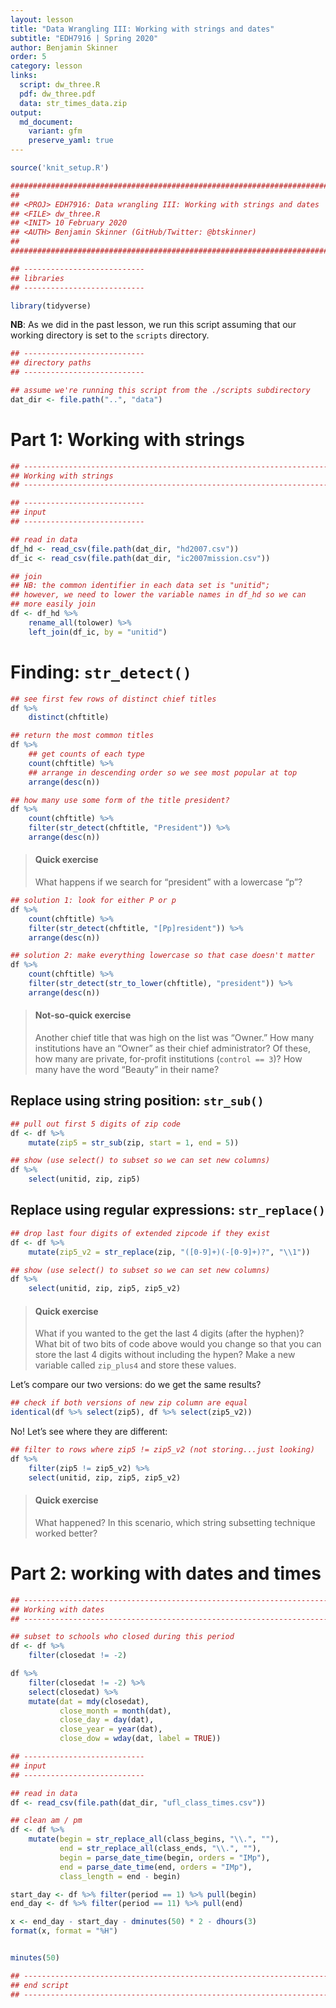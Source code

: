 ```yaml
---
layout: lesson
title: "Data Wrangling III: Working with strings and dates"
subtitle: "EDH7916 | Spring 2020"
author: Benjamin Skinner
order: 5
category: lesson
links:
  script: dw_three.R
  pdf: dw_three.pdf
  data: str_times_data.zip
output:
  md_document:
    variant: gfm
    preserve_yaml: true
--- 
```


```r
source('knit_setup.R')
```
```r
################################################################################
##
## <PROJ> EDH7916: Data wrangling III: Working with strings and dates
## <FILE> dw_three.R 
## <INIT> 10 February 2020
## <AUTH> Benjamin Skinner (GitHub/Twitter: @btskinner)
##
################################################################################

```

```r
## ---------------------------
## libraries
## ---------------------------

library(tidyverse)
```
**NB**: As we did in the past lesson, we run this script assuming that
our working directory is set to the `scripts` directory.

```r
## ---------------------------
## directory paths
## ---------------------------

## assume we're running this script from the ./scripts subdirectory
dat_dir <- file.path("..", "data")

```

# Part 1: Working with strings


```r
## -----------------------------------------------------------------------------
## Working with strings
## -----------------------------------------------------------------------------
```

```r
## ---------------------------
## input
## ---------------------------

## read in data
df_hd <- read_csv(file.path(dat_dir, "hd2007.csv"))
df_ic <- read_csv(file.path(dat_dir, "ic2007mission.csv"))

## join
## NB: the common identifier in each data set is "unitid";
## however, we need to lower the variable names in df_hd so we can
## more easily join
df <- df_hd %>%
    rename_all(tolower) %>% 
    left_join(df_ic, by = "unitid")
```

# Finding: `str_detect()`

```r
## see first few rows of distinct chief titles
df %>%
    distinct(chftitle)

```

```r
## return the most common titles
df %>%
    ## get counts of each type
    count(chftitle) %>%
    ## arrange in descending order so we see most popular at top
    arrange(desc(n))
```

```r
## how many use some form of the title president?
df %>%
    count(chftitle) %>%
    filter(str_detect(chftitle, "President")) %>%
    arrange(desc(n))

```

> #### Quick exercise
> What happens if we search for "president" with a lowercase "p"?


```r
## solution 1: look for either P or p
df %>%
    count(chftitle) %>%
    filter(str_detect(chftitle, "[Pp]resident")) %>%
    arrange(desc(n))

```

```r
## solution 2: make everything lowercase so that case doesn't matter
df %>%
    count(chftitle) %>%
    filter(str_detect(str_to_lower(chftitle), "president")) %>%
    arrange(desc(n))

```

> #### Not-so-quick exercise 
> Another chief title that was high on the list was "Owner." How many
> institutions have an "Owner" as their chief administrator? Of these,
> how many are private, for-profit institutions (`control == 3`)? How
> many have the word "Beauty" in their name?

## Replace using string position: `str_sub()`

```r
## pull out first 5 digits of zip code
df <- df %>%
    mutate(zip5 = str_sub(zip, start = 1, end = 5))

## show (use select() to subset so we can set new columns)
df %>%
    select(unitid, zip, zip5)
```

## Replace using regular expressions: `str_replace()`

```r
## drop last four digits of extended zipcode if they exist
df <- df %>%
    mutate(zip5_v2 = str_replace(zip, "([0-9]+)(-[0-9]+)?", "\\1"))

## show (use select() to subset so we can set new columns)
df %>%
    select(unitid, zip, zip5, zip5_v2)
```

> #### Quick exercise
> What if you wanted to the get the last 4 digits (after the hyphen)?
> What bit of two bits of code above would you change so that you can
> store the last 4 digits without including the hypen? Make a new
> variable called `zip_plus4` and store these values.

Let's compare our two versions: do we get the same results?

```r
## check if both versions of new zip column are equal
identical(df %>% select(zip5), df %>% select(zip5_v2))

```

No! Let's see where they are different:

```r
## filter to rows where zip5 != zip5_v2 (not storing...just looking)
df %>%
    filter(zip5 != zip5_v2) %>%
    select(unitid, zip, zip5, zip5_v2)

```
> #### Quick exercise
> What happened? In this scenario, which string subsetting technique
> worked better?

# Part 2: working with dates and times

```r
## -----------------------------------------------------------------------------
## Working with dates
## -----------------------------------------------------------------------------
```

```r
## subset to schools who closed during this period
df <- df %>%
    filter(closedat != -2)

df %>%
    filter(closedat != -2) %>%
    select(closedat) %>%
    mutate(dat = mdy(closedat),
           close_month = month(dat),
           close_day = day(dat),
           close_year = year(dat),
           close_dow = wday(dat, label = TRUE))

```

```r
## ---------------------------
## input
## ---------------------------

## read in data
df <- read_csv(file.path(dat_dir, "ufl_class_times.csv"))

## clean am / pm
df <- df %>%
    mutate(begin = str_replace_all(class_begins, "\\.", ""),
           end = str_replace_all(class_ends, "\\.", ""),
           begin = parse_date_time(begin, orders = "IMp"),
           end = parse_date_time(end, orders = "IMp"),
           class_length = end - begin)

start_day <- df %>% filter(period == 1) %>% pull(begin)
end_day <- df %>% filter(period == 11) %>% pull(end)

x <- end_day - start_day - dminutes(50) * 2 - dhours(3)
format(x, format = "%H")


minutes(50)

```

```r
## -----------------------------------------------------------------------------
## end script
## -----------------------------------------------------------------------------
```
